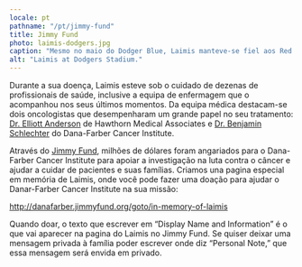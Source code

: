 ```yaml
---
locale: pt
pathname: "/pt/jimmy-fund"
title: Jimmy Fund
photo: laimis-dodgers.jpg
caption: "Mesmo no maio do Dodger Blue, Laimis manteve-se fiel aos Red Sox."
alt: "Laimis at Dodgers Stadium."
---
```



Durante a sua doença, Laimis esteve sob o cuidado de dezenas de profissionais
de saúde, inclusive a equipa de enfermagem que o acompanhou nos seus últimos
momentos. Da equipa médica destacam-se dois oncologistas que desempenharam um
grande papel no seu tratamento: [Dr. Elliott
Anderson](https://www.hawthornmed.com/our-providers/anderson/) de Hawthorn
Medical Associates e [Dr. Benjamin
Schlechter](https://www.dana-farber.org/find-a-doctor/benjamin-l-schlechter/)
do Dana-Farber Cancer Institute.

Através do [Jimmy Fund](http://jimmyfund.org), milhões de dólares foram
angariados para o Dana-Farber Cancer Institute para apoiar a investigação na
luta contra o câncer e ajudar a cuidar de pacientes e suas famílias. Criamos
una pagina especial em memória de Laimis, onde você pode fazer uma doação
para ajudar o Danar-Farber Cancer Institute na sua missão:

http://danafarber.jimmyfund.org/goto/in-memory-of-laimis

Quando doar, o texto que escrever em “Display Name and Information” é o que
vai aparecer na pagina do Laimis no Jimmy Fund. Se quiser deixar uma mensagem
privada à família poder escrever onde diz “Personal Note,” que essa mensagem
será envida em privado.

